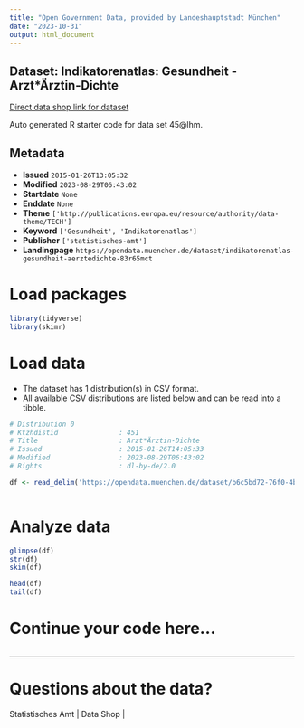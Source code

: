 ```yaml
---
title: "Open Government Data, provided by Landeshauptstadt München"
date: "2023-10-31"
output: html_document
---
```


## Dataset: Indikatorenatlas: Gesundheit - Arzt*Ärztin-Dichte

[Direct data shop link for dataset](https://opendata.muenchen.de/dataset/indikatorenatlas-gesundheit-aerztedichte-83r65mct)

Auto generated R starter code for data set 45@lhm.

## Metadata

- **Issued** `2015-01-26T13:05:32`
- **Modified** `2023-08-29T06:43:02`
- **Startdate** `None`
- **Enddate** `None`
- **Theme** `['http://publications.europa.eu/resource/authority/data-theme/TECH']`
- **Keyword** `['Gesundheit', 'Indikatorenatlas']`
- **Publisher** `['statistisches-amt']`
- **Landingpage** `https://opendata.muenchen.de/dataset/indikatorenatlas-gesundheit-aerztedichte-83r65mct`


# Load packages

```r

library(tidyverse)
library(skimr)

```

# Load data

-   The dataset has 1 distribution(s) in CSV format.
-   All available CSV distributions are listed below and can be read into a tibble.

```r

# Distribution 0
# Ktzhdistid               : 451
# Title                    : Arzt*Ärztin-Dichte
# Issued                   : 2015-01-26T14:05:33
# Modified                 : 2023-08-29T06:43:02
# Rights                   : dl-by-de/2.0

df <- read_delim('https://opendata.muenchen.de/dataset/b6c5bd72-76f0-4bb9-83b5-b56933818465/resource/734c005e-233b-4a2c-9ecc-3b789782ec2b/download/indikat_gesundheit_arzt_aerztin-dichte_280823.csv')



```

# Analyze data

```r

glimpse(df)
str(df)
skim(df)

head(df)
tail(df)

```

# Continue your code here...

```r

```

------------------------------------------------------------------------

# Questions about the data?

Statistisches Amt | Data Shop | 

